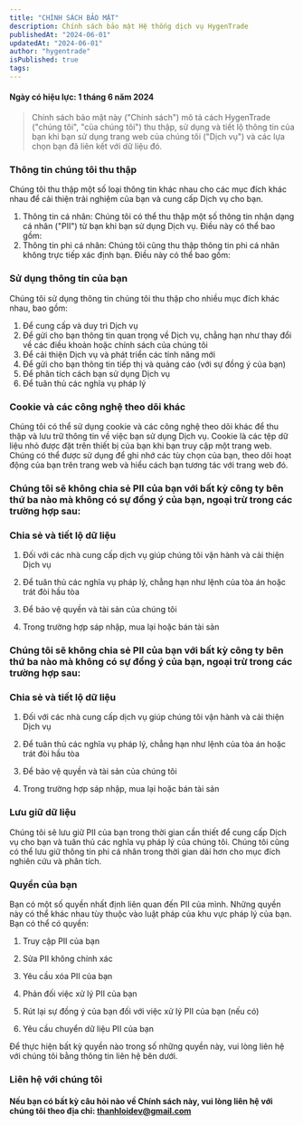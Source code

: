 ```yaml
---
title: "CHÍNH SÁCH BẢO MẬT"
description: Chính sách bảo mật Hệ thống dịch vụ HygenTrade
publishedAt: "2024-06-01"
updatedAt: "2024-06-01"
author: "hygentrade"
isPublished: true
tags:
---
```


#### Ngày có hiệu lực: 1 tháng 6 năm 2024
> Chính sách bảo mật này ("Chính sách") mô tả cách HygenTrade ("chúng tôi", "của chúng tôi") thu thập, sử dụng và tiết lộ thông tin của bạn khi bạn sử dụng trang web của chúng tôi ("Dịch vụ") và các lựa chọn bạn đã liên kết với dữ liệu đó.

### Thông tin chúng tôi thu thập
Chúng tôi thu thập một số loại thông tin khác nhau cho các mục đích khác nhau để cải thiện trải nghiệm của bạn và cung cấp Dịch vụ cho bạn.

1. Thông tin cá nhân: Chúng tôi có thể thu thập một số thông tin nhận dạng cá nhân ("PII") từ bạn khi bạn sử dụng Dịch vụ. Điều này có thể bao gồm:
2. Thông tin phi cá nhân: Chúng tôi cũng thu thập thông tin phi cá nhân không trực tiếp xác định bạn. Điều này có thể bao gồm:
### Sử dụng thông tin của bạn

Chúng tôi sử dụng thông tin chúng tôi thu thập cho nhiều mục đích khác nhau, bao gồm:

1. Để cung cấp và duy trì Dịch vụ
2. Để gửi cho bạn thông tin quan trọng về Dịch vụ, chẳng hạn như thay đổi về các điều khoản hoặc chính sách của chúng tôi
3. Để cải thiện Dịch vụ và phát triển các tính năng mới
4. Để gửi cho bạn thông tin tiếp thị và quảng cáo (với sự đồng ý của bạn)
5. Để phân tích cách bạn sử dụng Dịch vụ
6. Để tuân thủ các nghĩa vụ pháp lý

### Cookie và các công nghệ theo dõi khác
Chúng tôi có thể sử dụng cookie và các công nghệ theo dõi khác để thu thập và lưu trữ thông tin về việc bạn sử dụng Dịch vụ. Cookie là các tệp dữ liệu nhỏ được đặt trên thiết bị của bạn khi bạn truy cập một trang web. Chúng có thể được sử dụng để ghi nhớ các tùy chọn của bạn, theo dõi hoạt động của bạn trên trang web và hiểu cách bạn tương tác với trang web đó.

### Chúng tôi sẽ không chia sẻ PII của bạn với bất kỳ công ty bên thứ ba nào mà không có sự đồng ý của bạn, ngoại trừ trong các trường hợp sau:

### Chia sẻ và tiết lộ dữ liệu

1. Đối với các nhà cung cấp dịch vụ giúp chúng tôi vận hành và cải thiện Dịch vụ

2. Để tuân thủ các nghĩa vụ pháp lý, chẳng hạn như lệnh của tòa án hoặc trát đòi hầu tòa

3. Để bảo vệ quyền và tài sản của chúng tôi

4. Trong trường hợp sáp nhập, mua lại hoặc bán tài sản

### Chúng tôi sẽ không chia sẻ PII của bạn với bất kỳ công ty bên thứ ba nào mà không có sự đồng ý của bạn, ngoại trừ trong các trường hợp sau:

### Chia sẻ và tiết lộ dữ liệu

1. Đối với các nhà cung cấp dịch vụ giúp chúng tôi vận hành và cải thiện Dịch vụ

2. Để tuân thủ các nghĩa vụ pháp lý, chẳng hạn như lệnh của tòa án hoặc trát đòi hầu tòa

3. Để bảo vệ quyền và tài sản của chúng tôi

4. Trong trường hợp sáp nhập, mua lại hoặc bán tài sản

### Lưu giữ dữ liệu

Chúng tôi sẽ lưu giữ PII của bạn trong thời gian cần thiết để cung cấp Dịch vụ cho bạn và tuân thủ các nghĩa vụ pháp lý của chúng tôi. Chúng tôi cũng có thể lưu giữ thông tin phi cá nhân trong thời gian dài hơn cho mục đích nghiên cứu và phân tích.

### Quyền của bạn

Bạn có một số quyền nhất định liên quan đến PII của mình. Những quyền này có thể khác nhau tùy thuộc vào luật pháp của khu vực pháp lý của bạn. Bạn có thể có quyền:

1. Truy cập PII của bạn

2. Sửa PII không chính xác

3. Yêu cầu xóa PII của bạn

4. Phản đối việc xử lý PII của bạn

5. Rút lại sự đồng ý của bạn đối với việc xử lý PII của bạn (nếu có)

6. Yêu cầu chuyển dữ liệu PII của bạn

Để thực hiện bất kỳ quyền nào trong số những quyền này, vui lòng liên hệ với chúng tôi bằng thông tin liên hệ bên dưới.

### Liên hệ với chúng tôi

#### Nếu bạn có bất kỳ câu hỏi nào về Chính sách này, vui lòng liên hệ với chúng tôi theo địa chỉ: thanhloidev@gmail.com